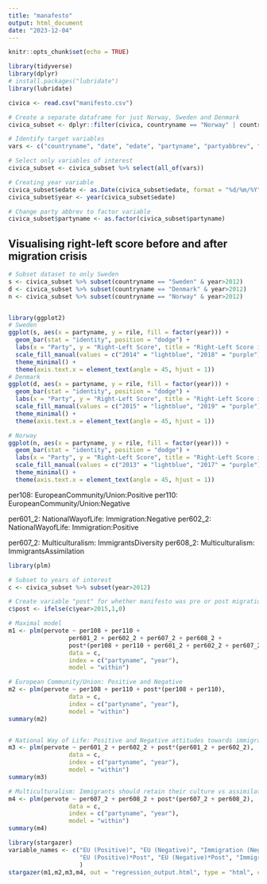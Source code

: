 ```yaml
---
title: "manafesto"
output: html_document
date: "2023-12-04"
---
```


```r
knitr::opts_chunk$set(echo = TRUE)
```

```r
library(tidyverse)
library(dplyr)
# install.packages("lubridate")
library(lubridate)

civica <- read.csv("manifesto.csv")

# Create a separate dataframe for just Norway, Sweden and Denmark
civica_subset <- dplyr::filter(civica, countryname == "Norway" | countryname == "Sweden" | countryname == "Denmark")

# Identify target variables
vars <- c("countryname", "date", "edate", "partyname", "partyabbrev", "pervote", "per108", "per110", "per601", "per607", "per608", "per7062", "per601_2", "per602_2", "per607_2", "per608_2","rile")

# Select only variables of interest
civica_subset <- civica_subset %>% select(all_of(vars))

# Creating year variable
civica_subset$edate <- as.Date(civica_subset$edate, format = "%d/%m/%Y")
civica_subset$year <- year(civica_subset$edate)

# Change party abbrev to factor variable
civica_subset$partyname <- as.factor(civica_subset$partyname)
```

## Visualising right-left score before and after migration crisis
```r
# Subset dataset to only Sweden
s <- civica_subset %>% subset(countryname == "Sweden" & year>2012)
d <- civica_subset %>% subset(countryname == "Denmark" & year>2012)
n <- civica_subset %>% subset(countryname == "Norway" & year>2012)


library(ggplot2)
# Sweden
ggplot(s, aes(x = partyname, y = rile, fill = factor(year))) +
  geom_bar(stat = "identity", position = "dodge") +
  labs(x = "Party", y = "Right-Left Score", title = "Right-Left Score in Swedish Parties in 2014 and 2018", subtitle = "Social Democratic Labour Party had highest % of votes both years") +
  scale_fill_manual(values = c("2014" = "lightblue", "2018" = "purple"), name="Year") +  # Customizing fill colors
  theme_minimal() +
  theme(axis.text.x = element_text(angle = 45, hjust = 1))
# Denmark
ggplot(d, aes(x = partyname, y = rile, fill = factor(year))) +
  geom_bar(stat = "identity", position = "dodge") +
  labs(x = "Party", y = "Right-Left Score", title = "Right-Left Score in Danish Parties in 2015 and 2019", subtitle = "Social Democratic Party had highest % of votes both years") +
  scale_fill_manual(values = c("2015" = "lightblue", "2019" = "purple"), name="Year") +  # Customizing fill colors
  theme_minimal() +
  theme(axis.text.x = element_text(angle = 45, hjust = 1))

# Norway
ggplot(n, aes(x = partyname, y = rile, fill = factor(year))) +
  geom_bar(stat = "identity", position = "dodge") +
  labs(x = "Party", y = "Right-Left Score", title = "Right-Left Score in Norweigan Parties in 2015 and 2019", subtitle = "Labour Party had highest % of votes both years") +
  scale_fill_manual(values = c("2013" = "lightblue", "2017" = "purple"), name="Year") +  # Customizing fill colors
  theme_minimal() +
  theme(axis.text.x = element_text(angle = 45, hjust = 1))
```

per108: EuropeanCommunity/Union:Positive
per110: EuropeanCommunity/Union:Negative

per601_2: NationalWayofLife: Immigration:Negative
per602_2: NationalWayofLife: Immigration:Positive

per607_2: Multiculturalism: ImmigrantsDiversity
per608_2: Multiculturalism: ImmigrantsAssimilation


```r
library(plm)

# Subset to years of interest
c <- civica_subset %>% subset(year>2012)

# Create variable "post" for whether manifesto was pre or post migration crisis
c$post <- ifelse(c$year>2015,1,0)

# Maximal model
m1 <- plm(pervote ~ per108 + per110 + 
                 per601_2 + per602_2 + per607_2 + per608_2 + 
                 post*(per108 + per110 + per601_2 + per602_2 + per607_2 + per608_2),
                 data = c,
                 index = c("partyname", "year"),
                 model = "within")

# European Community/Union: Positive and Negative
m2 <- plm(pervote ~ per108 + per110 + post*(per108 + per110),
                 data = c,
                 index = c("partyname", "year"),
                 model = "within")
summary(m2)


# National Way of Life: Positive and Negative attitudes towards immigration
m3 <- plm(pervote ~ per601_2 + per602_2 + post*(per601_2 + per602_2),
                 data = c,
                 index = c("partyname", "year"),
                 model = "within")
summary(m3)

# Multiculturalism: Immigrants should retain their culture vs assimilate
m4 <- plm(pervote ~ per607_2 + per608_2 + post*(per607_2 + per608_2),
                 data = c,
                 index = c("partyname", "year"),
                 model = "within")
summary(m4)
```


```r
library(stargazer)
variable_names <- c("EU (Positive)", "EU (Negative)", "Immigration (Negative)", "Immigration (Positive)", "Integration", "Assimilation", "Post Policy",
                    "EU (Positive)*Post", "EU (Negative)*Post", "Immigration (Negative)*Post", "Immigration (Positive)*Post", "Integration*Post", "Assimilation*Post"
                    )
stargazer(m1,m2,m3,m4, out = "regression_output.html", type = "html", covariate.labels = variable_names)

```



